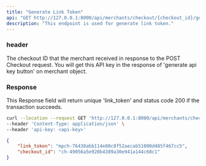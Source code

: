 ```yaml
---
title: "Generate Link Token"
api: "GET http://127.0.0.1:8000/api/merchants/checkout/{checkout_id}/generate_link_token"
description: "This endpoint is used for generate link token."
---
```


### header

<ParamField path="checkout_id" type="string">
  The checkout ID that the merchant received in response to the POST Checkout request.
</ParamField>

<ParamField header="api-key" type="string">
  You will get this API key in the response of 'generate api key button' on merchant object.
</ParamField>

### Response

<ResponseField name="success" type="number">
  This Response field will return unique 'link_token' and status code 200 if the transaction succeeds.
</ResponseField>

<RequestExample>

```bash Example Request
curl --location --request GET 'http://127.0.0.1:8000/api/merchants/checkout/{{checkout_id}}/generate_link_token' \
--header 'Content-Type: application/json' \
--header 'api-key: <api-key>'
```
</RequestExample>

<ResponseExample>

```json Response
{
    "link_token": "mpch-76438abb114e80c0f52aecab51000d485f467cc5",
    "checkout_id": "ch-49056a5e920b4389a30e941a144c68c1"
}
```

</ResponseExample>
